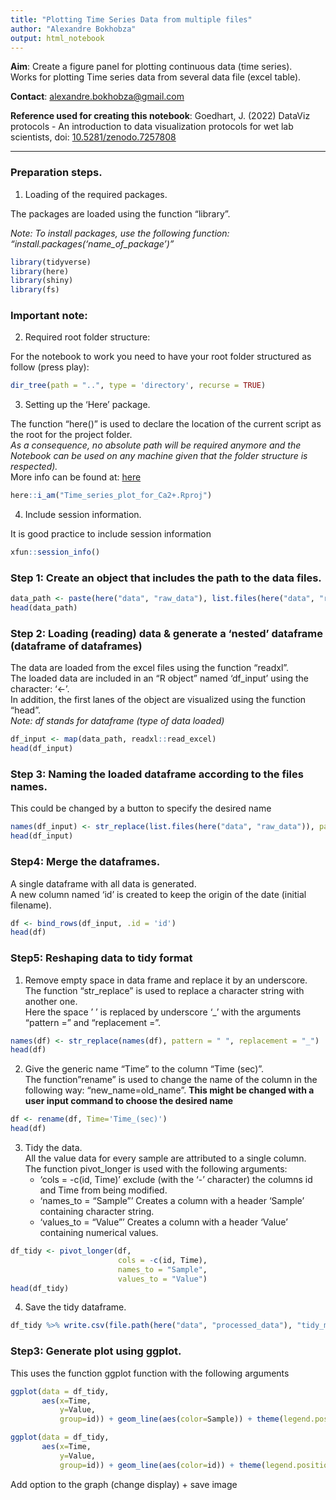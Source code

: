 ```yaml
---
title: "Plotting Time Series Data from multiple files"
author: "Alexandre Bokhobza"
output: html_notebook
---
```


**Aim**: Create a figure panel for plotting continuous data (time series).\
Works for plotting Time series data from several data file (excel table).

**Contact**: [alexandre.bokhobza\@gmail.com](mailto:alexandre.bokhobza@gmail.com){.email}

**Reference used for creating this notebook**: Goedhart, J. (2022) DataViz protocols - An introduction to data visualization protocols for wet lab scientists, doi: [10.5281/zenodo.7257808](https://zenodo.org/record/7257808#.Y6LaJXbMIQ8)

------------------------------------------------------------------------

### Preparation steps.

1.  Loading of the required packages.

The packages are loaded using the function "library".

*Note: To install packages, use the following function: "install.packages('name_of_package')"*

```r
library(tidyverse)
library(here)
library(shiny)
library(fs)
```

### Important note:

2.  Required root folder structure:

For the notebook to work you need to have your root folder structured as follow (press play):

```r
dir_tree(path = "..", type = 'directory', recurse = TRUE)
```

3.  Setting up the 'Here' package.

The function "here()" is used to declare the location of the current script as the root for the project folder.\
*As a consequence, no absolute path will be required anymore and the Notebook can be used on any machine given that the folder structure is respected).*\
More info can be found at: [here](https://here.r-lib.org/articles/here.html)

```r
here::i_am("Time_series_plot_for_Ca2+.Rproj")
```

4.  Include session information.

It is good practice to include session information

```r
xfun::session_info()
```

### Step 1: Create an object that includes the path to the data files.

```r
data_path <- paste(here("data", "raw_data"), list.files(here("data", "raw_data")), sep = "/")
head(data_path)
```

### Step 2: Loading (reading) data & generate a 'nested' dataframe (dataframe of dataframes)

The data are loaded from the excel files using the function "readxl".\
The loaded data are included in an "R object" named 'df_input' using the character: '\<-'.\
In addition, the first lanes of the object are visualized using the function "head".\
*Note: df stands for dataframe (type of data loaded)*

```r
df_input <- map(data_path, readxl::read_excel)
head(df_input)
```

### Step 3: Naming the loaded dataframe according to the files names.

This could be changed by a button to specify the desired name

```r
names(df_input) <- str_replace(list.files(here("data", "raw_data")), pattern = ".xlsx", replacement = "")
head(df_input)
```

### Step4: Merge the dataframes.

A single dataframe with all data is generated.\
A new column named 'id' is created to keep the origin of the date (initial filename).

```r
df <- bind_rows(df_input, .id = 'id')
head(df)
```

### Step5: Reshaping data to tidy format

1.  Remove empty space in data frame and replace it by an underscore.\
    The function "str_replace" is used to replace a character string with another one.\
    Here the space ' ' is replaced by underscore '\_' with the arguments "pattern =" and "replacement =".

```r
names(df) <- str_replace(names(df), pattern = " ", replacement = "_")
head(df)
```

2.  Give the generic name "Time" to the column "Time (sec)".\
    The function"rename" is used to change the name of the column in the following way: "new_name=old_name". **This might be changed with a user input command to choose the desired name**

```r
df <- rename(df, Time='Time_(sec)')
head(df)
```

3.  Tidy the data.\
    All the value data for every sample are attributed to a single column.\
    The function pivot_longer is used with the following arguments:\
    -   'cols = -c(id, Time)' exclude (with the '-' character) the columns id and Time from being modified.\
    -   'names_to = "Sample"' Creates a column with a header 'Sample' containing character string.\
    -   'values_to = "Value"' Creates a column with a header 'Value' containing numerical values.

```r
df_tidy <- pivot_longer(df, 
                        cols = -c(id, Time),
                        names_to = "Sample",
                        values_to = "Value")
head(df_tidy)
```

4.  Save the tidy dataframe.\

```r
df_tidy %>% write.csv(file.path(here("data", "processed_data"), "tidy_merged_data.csv"), row.names = FALSE)
```


### Step3: Generate plot using ggplot.

This uses the function ggplot function with the following arguments

```r
ggplot(data = df_tidy,
       aes(x=Time, 
           y=Value, 
           group=id)) + geom_line(aes(color=Sample)) + theme(legend.position = "none")

```
````r
ggplot(data = df_tidy,
       aes(x=Time,
           y=Value,
           group=id)) + geom_line(aes(color=id)) + theme(legend.position = "none") + stat_summary(fun = mean, geom='line', size=2)

````
Add option to the graph (change display) + save image